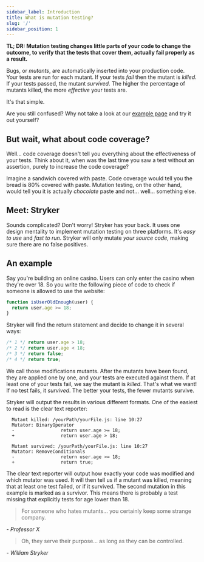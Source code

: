 ```yaml
---
sidebar_label: Introduction
title: What is mutation testing?
slug: '/'
sidebar_position: 1
---
```


**TL; DR: Mutation testing changes little parts of your code to change the outcome, to verify that the tests that cover them, actually fail properly as a result.**

Bugs, or _mutants_, are automatically inserted into your production code. Your tests are run for each mutant. If your tests _fail_ then the mutant is _killed_. If your tests passed, the mutant _survived_. The higher the percentage of mutants killed, the more _effective_ your tests are.

It's that simple.

Are you still confused? Why not take a look at our [example page](./example.mdx) and try it out yourself?

## But wait, what about code coverage?

Well... code coverage doesn't tell you everything about the effectiveness of your tests. Think about it, when was the last time you saw a test without an assertion, purely to increase the code coverage?

Imagine a sandwich covered with paste. Code coverage would tell you the bread is 80% covered with paste. Mutation testing, on the other hand, would tell you it is actually _chocolate_ paste and not... well... something else.

## Meet: Stryker

Sounds complicated? Don't worry! Stryker has your back. It uses one design mentality to implement mutation testing on three platforms. It's _easy to use_ and _fast to run_. Stryker will only mutate _your source code_, making sure there are no false positives.

## An example

Say you're building an online casino.
Users can only enter the casino when they're over 18. So you write the following piece of code to check if someone is allowed to use the website:

```js
function isUserOldEnough(user) {
  return user.age >= 18;
}
```

Stryker will find the return statement and decide to change it in several ways:

```js
/* 1 */ return user.age > 18;
/* 2 */ return user.age < 18;
/* 3 */ return false;
/* 4 */ return true;
```

We call those modifications mutants. After the mutants have been found, they are applied one by one, and your tests are executed against them.
If at least one of your tests fail, we say the mutant is _killed_. That's what we want! If no test fails, it _survived_.
The better your tests, the fewer mutants survive.

Stryker will output the results in various different formats. One of the easiest to read is the clear text reporter:

```shell
  Mutant killed: /yourPath/yourFile.js: line 10:27
  Mutator: BinaryOperator
  -                 return user.age >= 18;
  +                 return user.age > 18;

  Mutant survived: /yourPath/yourFile.js: line 10:27
  Mutator: RemoveConditionals
  -                 return user.age >= 18;
  +                 return true;
```

The clear text reporter will output how exactly your code was modified and which mutator was used. It will then tell us if a mutant was killed, meaning that at least one test failed, or if it survived. The second mutation in this example is marked as a survivor. This means there is probably a test missing that explicitly tests for age lower than 18.

> For someone who hates mutants... you certainly keep some strange company.

_- Professor X_

> Oh, they serve their purpose... as long as they can be controlled.

_- William Stryker_
